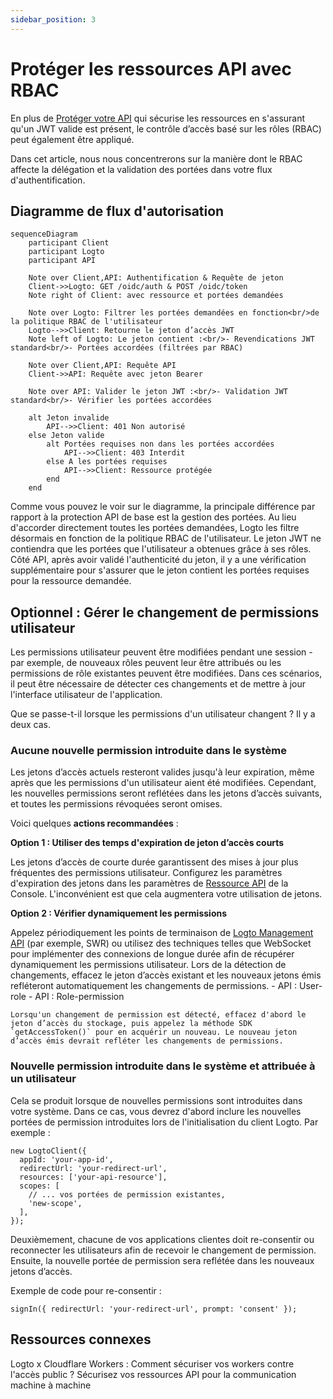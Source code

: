 ```yaml
---
sidebar_position: 3
---
```


# Protéger les ressources API avec RBAC

En plus de [Protéger votre API](/authorization/api-resources/protect-your-api) qui sécurise les ressources en s'assurant qu'un JWT valide est présent, le contrôle d’accès basé sur les rôles (RBAC) peut également être appliqué.

Dans cet article, nous nous concentrerons sur la manière dont le RBAC affecte la délégation et la validation des portées dans votre flux d'authentification.

## Diagramme de flux d'autorisation

```mermaid
sequenceDiagram
    participant Client
    participant Logto
    participant API

    Note over Client,API: Authentification & Requête de jeton
    Client->>Logto: GET /oidc/auth & POST /oidc/token
    Note right of Client: avec ressource et portées demandées

    Note over Logto: Filtrer les portées demandées en fonction<br/>de la politique RBAC de l'utilisateur
    Logto-->>Client: Retourne le jeton d’accès JWT
    Note left of Logto: Le jeton contient :<br/>- Revendications JWT standard<br/>- Portées accordées (filtrées par RBAC)

    Note over Client,API: Requête API
    Client->>API: Requête avec jeton Bearer

    Note over API: Valider le jeton JWT :<br/>- Validation JWT standard<br/>- Vérifier les portées accordées

    alt Jeton invalide
        API-->>Client: 401 Non autorisé
    else Jeton valide
        alt Portées requises non dans les portées accordées
            API-->>Client: 403 Interdit
        else A les portées requises
            API-->>Client: Ressource protégée
        end
    end
```

Comme vous pouvez le voir sur le diagramme, la principale différence par rapport à la protection API de base est la gestion des portées. Au lieu d'accorder directement toutes les portées demandées, Logto les filtre désormais en fonction de la politique RBAC de l'utilisateur. Le jeton JWT ne contiendra que les portées que l'utilisateur a obtenues grâce à ses rôles. Côté API, après avoir validé l'authenticité du jeton, il y a une vérification supplémentaire pour s'assurer que le jeton contient les portées requises pour la ressource demandée.

## Optionnel : Gérer le changement de permissions utilisateur

Les permissions utilisateur peuvent être modifiées pendant une session - par exemple, de nouveaux rôles peuvent leur être attribués ou les permissions de rôle existantes peuvent être modifiées. Dans ces scénarios, il peut être nécessaire de détecter ces changements et de mettre à jour l'interface utilisateur de l'application.

Que se passe-t-il lorsque les permissions d'un utilisateur changent ? Il y a deux cas.

### Aucune nouvelle permission introduite dans le système

Les jetons d’accès actuels resteront valides jusqu'à leur expiration, même après que les permissions d'un utilisateur aient été modifiées. Cependant, les nouvelles permissions seront reflétées dans les jetons d’accès suivants, et toutes les permissions révoquées seront omises.

Voici quelques **actions recommandées** :

**Option 1 : Utiliser des temps d'expiration de jeton d’accès courts**

Les jetons d’accès de courte durée garantissent des mises à jour plus fréquentes des permissions utilisateur. Configurez les paramètres d'expiration des jetons dans les paramètres de [Ressource API](/authorization/api-resources/#logto-api-resource-schema) de la Console. L'inconvénient est que cela augmentera votre utilisation de jetons.

**Option 2 : Vérifier dynamiquement les permissions**

Appelez périodiquement les points de terminaison de [Logto Management API](/integrate-logto/interact-with-management-api) (par exemple, SWR) ou utilisez des techniques telles que WebSocket pour implémenter des connexions de longue durée afin de récupérer dynamiquement les permissions utilisateur. Lors de la détection de changements, effacez le jeton d’accès existant et les nouveaux jetons émis refléteront automatiquement les changements de permissions. - API : User-role - API : Role-permission

    Lorsqu'un changement de permission est détecté, effacez d'abord le jeton d’accès du stockage, puis appelez la méthode SDK `getAccessToken()` pour en acquérir un nouveau. Le nouveau jeton d’accès émis devrait refléter les changements de permissions.

### Nouvelle permission introduite dans le système et attribuée à un utilisateur

Cela se produit lorsque de nouvelles permissions sont introduites dans votre système. Dans ce cas, vous devrez d'abord inclure les nouvelles portées de permission introduites lors de l'initialisation du client Logto. Par exemple :

```tsx
new LogtoClient({
  appId: 'your-app-id',
  redirectUrl: 'your-redirect-url',
  resources: ['your-api-resource'],
  scopes: [
    // ... vos portées de permission existantes,
    'new-scope',
  ],
});
```

Deuxièmement, chacune de vos applications clientes doit re-consentir ou reconnecter les utilisateurs afin de recevoir le changement de permission. Ensuite, la nouvelle portée de permission sera reflétée dans les nouveaux jetons d’accès.

Exemple de code pour re-consentir :

```tsx
signIn({ redirectUrl: 'your-redirect-url', prompt: 'consent' });
```

## Ressources connexes

<Url href="https://blog.logto.io/logto-x-cloudflare-workers">
  Logto x Cloudflare Workers : Comment sécuriser vos workers contre l'accès public ?
</Url>

<Url href="https://blog.logto.io/secure-api-for-machine-to-machine">
  Sécurisez vos ressources API pour la communication machine à machine
</Url>
